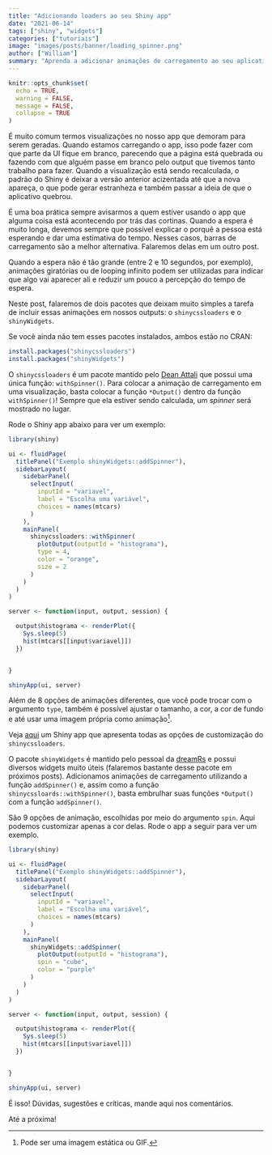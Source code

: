 ```yaml
---
title: "Adicionando loaders ao seu Shiny app"
date: "2021-06-14"
tags: ["shiny", "widgets"]
categories: ["tutoriais"]
image: "images/posts/banner/loading_spinner.png"
author: ["William"]
summary: "Aprenda a adicionar animações de carregamento ao seu aplicativo Shiny."
---
```


```r
knitr::opts_chunk$set(
  echo = TRUE,
  warning = FALSE, 
  message = FALSE, 
  collapse = TRUE
)
```

É muito comum termos visualizações no nosso app que demoram para serem geradas. Quando estamos carregando o app, isso pode fazer com que parte da UI fique em branco, parecendo que a página está quebrada ou fazendo com que alguém passe em branco pelo output que tivemos tanto trabalho para fazer. Quando a visualização está sendo recalculada, o padrão do Shiny é deixar a versão anterior acizentada até que a nova apareça, o que pode gerar estranheza e também passar a ideia de que o aplicativo quebrou.

É uma boa prática sempre avisarmos a quem estiver usando o app que alguma coisa está acontecendo por trás das cortinas. Quando a espera é muito longa, devemos sempre que possível explicar o porquê a pessoa está esperando e dar uma estimativa do tempo. Nesses casos, barras de carregamento são a melhor alternativa. Falaremos delas em um outro post.

Quando a espera não é tão grande (entre 2 e 10 segundos, por exemplo), animações giratórias ou de looping infinito podem ser utilizadas para indicar que algo vai aparecer ali e reduzir um pouco a percepção do tempo de espera.

Neste post, falaremos de dois pacotes que deixam muito simples a tarefa de incluir essas animações em nossos outputs: o `shinycssloaders` e o `shinyWidgets`.

Se você ainda não tem esses pacotes instalados, ambos estão no CRAN:

```r
install.packages("shinycssloaders")
install.packages("shinyWidgets")
```

O `shinycssloaders` é um pacote mantido pelo [Dean Attali](https://github.com/daattali) que possui uma única função: `withSpinner()`. Para colocar a animação de carregamento em uma visualização, basta colocar a função `*Output()` dentro da função `withSpinner()`! Sempre que ela estiver sendo calculada, um *spinner* será mostrado no lugar.

Rode o Shiny app abaixo para ver um exemplo:

```r
library(shiny)

ui <- fluidPage(
  titlePanel("Exemplo shinyWidgets::addSpinner"),
  sidebarLayout(
    sidebarPanel(
      selectInput(
        inputId = "variavel",
        label = "Escolha uma variável",
        choices = names(mtcars)
      )
    ),
    mainPanel(
      shinycssloaders::withSpinner(
        plotOutput(outputId = "histograma"),
        type = 4,
        color = "orange",
        size = 2
      )
    )
  )
)

server <- function(input, output, session) {

  output$histograma <- renderPlot({
    Sys.sleep(5)
    hist(mtcars[[input$variavel]])
  })


}

shinyApp(ui, server)

```

Além de 8 opções de animações diferentes, que você pode trocar com o argumento `type`, também é possível ajustar o tamanho, a cor, a cor de fundo e até usar uma imagem própria como animação^[Pode ser uma imagem estática ou GIF.].

Veja [aqui](https://daattali.com/shiny/shinycssloaders-demo/) um Shiny app que apresenta todas as opções de customização do `shinycssloaders`.

O pacote `shinyWidgets` é mantido pelo pessoal da [dreamRs](https://github.com/dreamRs) e possui diversos widgets muito úteis (falaremos bastante desse pacote em próximos posts). Adicionamos animações de carregamento utilizando a função `addSpinner()` e, assim como a função `shinycssloards::withSpinner()`, basta embrulhar suas funções `*Output()` com a função `addSpinner()`.

São 9 opções de animação, escolhidas por meio do argumento `spin`. Aqui podemos customizar apenas a cor delas. Rode o app a seguir para ver um exemplo.

```r
library(shiny)

ui <- fluidPage(
  titlePanel("Exemplo shinyWidgets::addSpinner"),
  sidebarLayout(
    sidebarPanel(
      selectInput(
        inputId = "variavel",
        label = "Escolha uma variável",
        choices = names(mtcars)
      )
    ),
    mainPanel(
      shinyWidgets::addSpinner(
        plotOutput(outputId = "histograma"),
        spin = "cube",
        color = "purple"
      )
    )
  )
)

server <- function(input, output, session) {

  output$histograma <- renderPlot({
    Sys.sleep(5)
    hist(mtcars[[input$variavel]])
  })


}

shinyApp(ui, server)

```

É isso! Dúvidas, sugestões e críticas, mande aqui nos comentários. 

Até a próxima!

